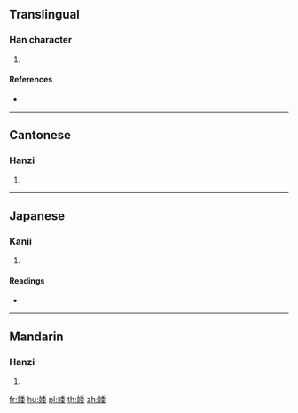 {{character info/new}}
==Translingual==

===Han character===
{{Han char|rn=38|rad=女|as=08|sn=11|four=42444|canj=VHDV|ids=⿰女委}}

# {{defn|Han|sort=女08}}

====References====
* {{Han ref|kx=0264.210|dkj=06405|dj=0531.130|hdz=21059.090|uh=5A51|ud=23121|bh=D4EB|bd=54507}}

----

==Cantonese==

===Hanzi===
{{yue-hanzi|jyut=[[wo2]]|y=wo2}}

# {{defn|lang=yue|sort=女08}}

----

==Japanese==

===Kanji===
{{ja-kanji|grade=|rs=女08}}

# {{defn|lang=ja|sort=女08}}

====Readings====
* {{ja-readings|on=[[ずい]] (zui), [[に]] (ni), [[わ]] (wa)|kun=[[はべる]] (haberu)}}

----

==Mandarin==

===Hanzi===
{{cmn-hanzi|pin=[[ruí]] ([[rui2]]), [[wǒ]] ([[wo3]])|wg=jui<sup>2</sup>, wo<sup>3</sup>}}

# {{defn|lang=cmn|sort=女08}}

[[fr:婑]]
[[hu:婑]]
[[pl:婑]]
[[th:婑]]
[[zh:婑]]